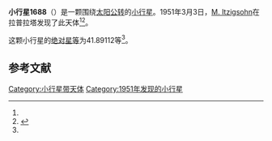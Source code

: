 {{Infobox planet
| bgcolour = #FFFFC0
| name = 1688 Wilkens
| symbol = 
| image = 
| caption = 
| discovery = yes
| discovery_ref = 
| discoverer = [[M._Itzigsohn|M. Itzigsohn]]
| discovery_site = [[拉普拉塔|拉普拉塔]] 
| discovered = 1951年3月3日
| designations = yes
| mp_name = 
| named_after = 
| alt_names = 1951 EQ1/ 1964 JC
| mp_category = [[主带小行星|主带小行星]]
| orbit_ref = <ref name="a">[http://ssd.jpl.nasa.gov/sbdb.cgi?sstr=1688 1688 Wilkens] {{Wayback|url=http://ssd.jpl.nasa.gov/sbdb.cgi?sstr=1688 |date=20201120211520 }}，小行星數據庫瀏覽器（JPL Small-Body Database Browser）－[[美国国家航空航天局|美国国家航空航天局]]喷气推进实验室</ref>
| epoch = 2456400.5 (2013年4月18日更新)
| aphelion = {{convert|3.2507483|AU|km|3|abbr=on|lk=out}}
| perihelion = {{convert|1.9941465|AU|km|3|abbr=on}}
| semimajor = {{convert|2.6224474|AU|km|3|abbr=on}}
| eccentricity = 0.2395857
| period = 1551.167189 [[日|日]]<br />4.25[[儒略年|儒略年]]
| avg_speed = 
| inclination = 11.77929
| asc_node = 245.90016
| mean_anomaly = 
| arg_peri = 41.89112
| satellites = 
| physical_characteristics = yes
| dimensions = 
| mass = 
| density = 
| surface_grav = 
| escape_velocity = 
| sidereal_day = 
| axial_tilt = 
| pole_ecliptic_lat = 
| pole_ecliptic_lon = 
| albedo = 
| temperatures= 
| temp_name1 = 
| mean_temp_1 = 
| max_temp_1 = 
| temp_name2 = 
| max_temp_2 = 
| spectral_type = 
| abs_magnitude = 41.89112
}}

'''小行星1688'''（{{lang-en|1688 Wilkens}}）是一颗围绕[[太阳|太阳]][[公转|公转]]的[[小行星|小行星]]。1951年3月3日，[[M._Itzigsohn|M. Itzigsohn]]在拉普拉塔发现了此天体<ref name="a" /><ref>{{cite news|title=小行星列表|url=http://cfa-www.harvard.edu/iau/lists/NumberedMPs.txt|accessdate=2013-07-08|newspaper=哈佛大学|archive-date=2008-05-17|archive-url=https://web.archive.org/web/20080517010638/http://cfa-www.harvard.edu/iau/lists/NumberedMPs.txt|dead-url=no}}</ref>。

这颗小行星的[[绝对星等|绝对星等]]为41.89112等<ref name="a" />。

==参考文献==
{{reflist}}
{{Minor Planet Number|[[小行星1687|小行星1687]]|[[小行星1689|小行星1689]]}}

{{小天体}}

[[Category:小行星带天体|Category:小行星带天体]]
[[Category:1951年发现的小行星|Category:1951年发现的小行星]]

{{asteroid-stub}}